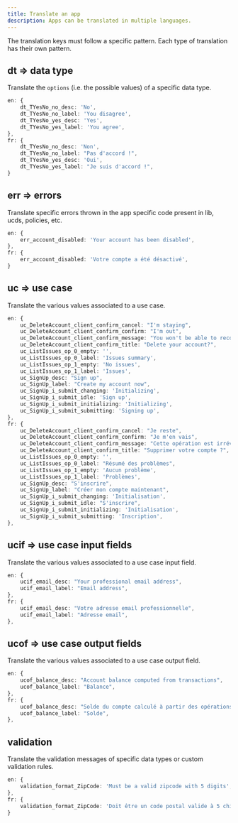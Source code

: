 ```yaml
---
title: Translate an app
description: Apps can be translated in multiple languages.
---
```


The translation keys must follow a specific pattern. Each type of translation has their own pattern.

## dt => data type

Translate the `options` (i.e. the possible values) of a specific data type.

```typescript title="src/i18n.ts"
en: {
    dt_TYesNo_no_desc: 'No',
    dt_TYesNo_no_label: 'You disagree',
    dt_TYesNo_yes_desc: 'Yes',
    dt_TYesNo_yes_label: 'You agree',
},
fr: {
    dt_TYesNo_no_desc: 'Non',
    dt_TYesNo_no_label: "Pas d'accord !",
    dt_TYesNo_yes_desc: 'Oui',
    dt_TYesNo_yes_label: "Je suis d'accord !",
}
```

## err => errors

Translate specific errors thrown in the app specific code present in lib, ucds, policies, etc.

```typescript title="src/i18n.ts"
en: {
    err_account_disabled: 'Your account has been disabled',
},
fr: {
    err_account_disabled: 'Votre compte a été désactivé',
}
```

## uc => use case

Translate the various values associated to a use case.

```typescript title="src/i18n.ts"
en: {
    uc_DeleteAccount_client_confirm_cancel: "I'm staying",
    uc_DeleteAccount_client_confirm_confirm: "I'm out",
    uc_DeleteAccount_client_confirm_message: "You won't be able to recover your account",
    uc_DeleteAccount_client_confirm_title: "Delete your account?",
    uc_ListIssues_op_0_empty: '',
    uc_ListIssues_op_0_label: 'Issues summary',
    uc_ListIssues_op_1_empty: 'No issues',
    uc_ListIssues_op_1_label: 'Issues',
    uc_SignUp_desc: "Sign up",
    uc_SignUp_label: "Create my account now",
    uc_SignUp_i_submit_changing: 'Initializing',
    uc_SignUp_i_submit_idle: 'Sign up',
    uc_SignUp_i_submit_initializing: 'Initializing',
    uc_SignUp_i_submit_submitting: 'Signing up',
},
fr: {
    uc_DeleteAccount_client_confirm_cancel: "Je reste",
    uc_DeleteAccount_client_confirm_confirm: "Je m'en vais",
    uc_DeleteAccount_client_confirm_message: "Cette opération est irréversible",
    uc_DeleteAccount_client_confirm_title: "Supprimer votre compte ?",
    uc_ListIssues_op_0_empty: '',
    uc_ListIssues_op_0_label: "Résumé des problèmes",
    uc_ListIssues_op_1_empty: 'Aucun problème',
    uc_ListIssues_op_1_label: 'Problèmes',
    uc_SignUp_desc: "S'inscrire",
    uc_SignUp_label: "Créer mon compte maintenant",
    uc_SignUp_i_submit_changing: 'Initialisation',
    uc_SignUp_i_submit_idle: "S'inscrire",
    uc_SignUp_i_submit_initializing: 'Initialisation',
    uc_SignUp_i_submit_submitting: 'Inscription',
},
```

## ucif => use case input fields

Translate the various values associated to a use case input field.

```typescript title="src/i18n.ts"
en: {
    ucif_email_desc: "Your professional email address",
    ucif_email_label: "Email address",
},
fr: {
    ucif_email_desc: "Votre adresse email professionnelle",
    ucif_email_label: "Adresse email",
},
```

## ucof => use case output fields

Translate the various values associated to a use case output field.

```typescript title="src/i18n.ts"
en: {
    ucof_balance_desc: "Account balance computed from transactions",
    ucof_balance_label: "Balance",
},
fr: {
    ucof_balance_desc: "Solde du compte calculé à partir des opérations",
    ucof_balance_label: "Solde",
},
```

## validation

Translate the validation messages of specific data types or custom validation rules.

```typescript title="src/i18n.ts"
en: {
    validation_format_ZipCode: 'Must be a valid zipcode with 5 digits',
},
fr: {
    validation_format_ZipCode: 'Doit être un code postal valide à 5 chiffres',
}
```
